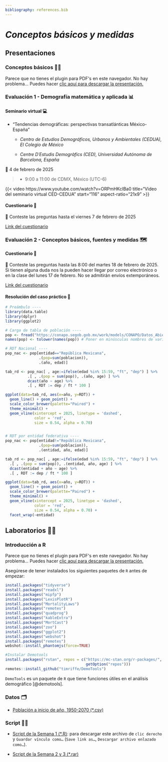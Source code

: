 ```yaml
---
bibliography: references.bib
---
```


# *Conceptos básicos y medidas*

## Presentaciones

### Conceptos básicos 👩‍🏫

```{=html}
<object data="slides/1_Conceptos_CienciasUNAM_2025_2.pdf" type="application/pdf" width="100%" height="60%" style="min-height:100vh;">
    <p>Parece que no tienes el plugin para PDF's en este navegador.
    No hay problema... Puedes hacer <a href="slides/1_Conceptos_CienciasUNAM_2025_2.pdf">clic aquí para descargar la presentación.</a></p>
</object>
```
### Evaluación 1 - Demografía matemática y aplicada 📊

#### Seminario virtual 💻

-   "Tendencias demográficas: perspectivas transatlánticas México-España"

    -   *Centro de Estudios Demográficos, Urbanos y Ambientales (CEDUA), El Colegio de México*

    -   *Centre D´Estudis Demogràfics (CED), Universidad Autónoma de Barcelona, España*

📆 4 de febrero de 2025

> -   9:00 a 11:00 de CDMX, México (UTC-6)

{{< video https://www.youtube.com/watch?v=ORPmHKcIBa0 title="Video del seminario virtual CED-CEDUA" start="116" aspect-ratio="21x9" >}}

#### Cuestionario 💬

📆 Conteste las preguntas hasta el viernes 7 de febrero de 2025

[Link del cuestionario](https://docs.google.com/forms/d/e/1FAIpQLSea9wBAjDAMZmJIiBPeI04h46UC8q9sOq2AMG_-RJ5dlqN5Iw/viewform?usp=sharing)

### Evaluación 2 - Conceptos básicos, fuentes y medidas 🗺️

#### Cuestionario 💬

📆 Conteste las preguntas hasta las 8:00 del martes 18 de febrero de 2025. Si tienen alguna duda nos la pueden hacer llegar por correo electrónico o en la clase del lunes 17 de febrero. No se admitirán envíos extemporáneos.

[Link del cuestionario](https://forms.gle/ZfoesE2PtCPES22b9)

#### Resolución del caso práctico 💬

```r
# Preámbulo ----
library(data.table)
library(dplyr)
library(ggplot2)

# Carga de tabla de población ----
pop <- fread("https://conapo.segob.gob.mx/work/models/CONAPO/Datos_Abiertos/pry23/00_Pob_Mitad_1950_2070.csv")
names(pop) <- tolower(names(pop)) # Poner en minúsculas nombres de variables

# RDT Nacional ----
pop_nac <- pop[entidad=="República Mexicana", 
               .(pop=sum(poblacion)), 
               .(año, edad)]

tab_rd <- pop_nac[ , age:=ifelse(edad %in% 15:59, "ft", "dep") ] %>% 
          .[ , .(pop = sum(pop)), .(año, age) ] %>%
          dcast(año ~ age) %>%
          .[ , RDT := dep / ft * 100 ]

ggplot(data=tab_rd, aes(x=año, y=RDT)) +
  geom_line() + geom_point() +
  scale_color_brewer(palette="Paired") +
  theme_minimal() +
  geom_vline(xintercept = 2025, linetype = 'dashed', 
             color = 'red', 
             size = 0.54, alpha = 0.70)


# RDT por entidad federativa ----
pop_nac <- pop[entidad!="República Mexicana", 
               .(pop=sum(poblacion)), 
               .(entidad, año, edad)]

tab_rd <- pop_nac[ , age:=ifelse(edad %in% 15:59, "ft", "dep") ] %>% 
  .[ , .(pop = sum(pop)), .(entidad, año, age) ] %>%
  dcast(entidad + año ~ age) %>%
  .[ , RDT := dep / ft * 100 ]

ggplot(data=tab_rd, aes(x=año, y=RDT)) +
  geom_line() + geom_point() +
  scale_color_brewer(palette="Paired") +
  theme_minimal() +
  geom_vline(xintercept = 2025, linetype = 'dashed', 
             color = 'red', 
             size = 0.54, alpha = 0.70) +
  facet_wrap(~entidad)
```


## Laboratorios 👩‍🔬

### Introducción a R

```{=html}
<object data="slides/1.1_ManipulaciónR_CienciasUNAM_2025-2.pdf" type="application/pdf" width="100%" height="60%" style="min-height:100vh;">
    <p>Parece que no tienes el plugin para PDF's en este navegador.
    No hay problema... Puedes hacer <a href="slides/1.1_ManipulaciónR_CienciasUNAM_2025-2.pdf">clic aquí para descargar la presentación.</a></p>
</object>
```
Asegúrese de tener instalados los siguientes paquetes de `R` antes de empezar:

```r
install.packages("tidyverse")
install.packages("readxl")
install.packages("mipfp")
install.packages("LexisPlotR")
install.packages("MortalityLaws")
install.packages("remotes")
install.packages("quadprog")
install.packages("kableExtra")
install.packages("MortCast")
install.packages("zoo")
install.packages("ggplot2")
install.packages("webshot")
install.packages("remotes")
webshot::install_phantomjs(force=TRUE)

#Instalar Demotools 
install.packages("rstan", repos = c("https://mc-stan.org/r-packages/", 
                                    getOption("repos")))
remotes::install_github("timriffe/DemoTools")
```

`DemoTools` es un paquete de `R` que tiene funciones útiles en el análisis demográfico [@demotools].

### Datos 🗂️

-   [Población a inicio de año, 1950-2070 (\*.csv)](https://conapo.segob.gob.mx/work/models/CONAPO/Datos_Abiertos/pry23/00_Pob_Inicio_1950_2070.csv)

### Script 👩‍💻

-   [Script de la Semana 1 (\*.R)](script/Cap1/Semana1_Demogr_CienciasUNAM.R): para descargar este archivo de `clic derecho` y `Guardar vínculo como…` (`Save link as…`, `Descargar archivo enlazado como…`).

-   [Script de la Semana 2 y 3 (\*.rar)](script/Cap1/censo_2020.rar)
